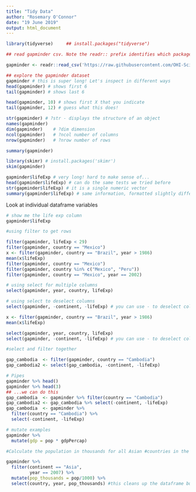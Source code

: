 ```yaml
---
title: "Tidy Data"
author: "Rosemary O'Connor"
date: "19 June 2019"
output: html_document
---
```


```r
library(tidyverse)     ## install.packages("tidyverse")
```

```r

## read gapminder csv. Note the readr:: prefix identifies which package it's in

gapminder <- readr::read_csv('https://raw.githubusercontent.com/OHI-Science/data-science-training/master/data/gapminder.csv')

```
```r
## explore the gapminder dataset
gapminder # this is super long! Let's inspect in different ways
head(gapminder) # shows first 6
tail(gapminder) # shows last 6

head(gapminder, 10) # shows first X that you indicate
tail(gapminder, 12) # guess what this does!

str(gapminder) # ?str - displays the structure of an object
names(gapminder)
dim(gapminder)    # ?dim dimension
ncol(gapminder)   # ?ncol number of columns
nrow(gapminder)   # ?nrow number of rows

summary(gapminder)

library(skimr) # install.packages('skimr')
skim(gapminder)

gapminder$lifeExp # very long! hard to make sense of...
head(gapminder$lifeExp) # can do the same tests we tried before
str(gapminder$lifeExp) # it is a single numeric vector
summary(gapminder$lifeExp) # same information, formatted slightly differently
```

Look at individual dataframe variables
```r
# show me the life exp column
gapminder$lifeExp

#using filter to get rows

filter(gapminder, lifeExp < 29)
filter(gapminder, country == "Mexico")
x <- filter(gapminder, country == "Brazil", year > 1986)  
mean(x$lifeExp) 
filter(gapminder, country == "Mexico")
filter(gapminder, country %in% c("Mexico", "Peru"))
filter(gapminder, country == "Mexico", year == 2002)

# using select for multiple columns
select(gapminder, year, country, lifeExp) 

# using select to deselect columns
select(gapminder, -continent, -lifeExp) # you can use - to deselect columns

x <- filter(gapminder, country == "Brazil", year > 1986)  
mean(x$lifeExp) 

```

```r
select(gapminder, year, country, lifeExp) 
select(gapminder, -continent, -lifeExp) # you can use - to deselect columns

#select and filter together

gap_cambodia  <- filter(gapminder, country == "Cambodia")
gap_cambodia2 <- select(gap_cambodia, -continent, -lifeExp) 

```

```r
# Pipes
gapminder %>% head()
gapminder %>% head(3)
## ...we can do this
gap_cambodia  <- gapminder %>% filter(country == "Cambodia")
gap_cambodia2 <- gap_cambodia %>% select(-continent, -lifeExp) 
gap_cambodia  <- gapminder %>% 
  filter(country == "Cambodia") %>%
  select(-continent, -lifeExp) 
```
```r
# mutate examples
gapminder %>%
  mutate(gdp = pop * gdpPercap)

#Calculate the population in thousands for all Asian #countries in the year 2007 and add it as a new column.

gapminder %>%
  filter(continent == "Asia",
         year == 2007) %>%
  mutate(pop_thousands = pop/1000) %>%
  select(country, year, pop_thousands) #this cleans up the dataframe but isn't necessary


```




